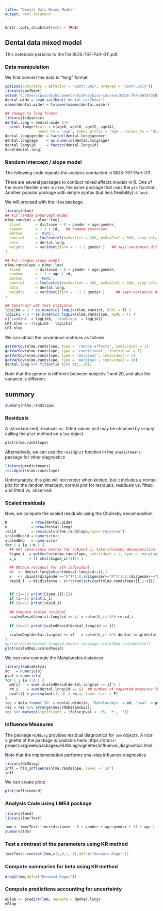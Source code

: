 ```yaml
---
title: "Dental Data Mixed Model"
output: html_document
---
```


```r
knitr::opts_chunk$set(echo = TRUE)
```

## Dental data mixed model
This notebook pertains to the file BIOS-767-Part-011.pdf.

### Data manipulation
We first convert the data to "long" format
```r
options(contrasts = c(factor = "contr.SAS", ordered = "contr.poly"))
library(sas7bdat)
setwd('C:/Users/psioda/Documents/GitHub/bios-courses/BIOS-767/DATA/DENTAL')
dental.wide = read.sas7bdat('dental.sas7bdat')
names(dental.wide) = tolower(names(dental.wide))

## change to long format
library(tidyverse)
dental.long = dental.wide %>%
  pivot_longer(cols = c(age8, age10, age12, age14),
               names_to = 'age', names_prefix = 'age', values_to = 'distance')
dental.long$gender = factor(dental.long$gender)
dental.long$age    = as.numeric(dental.long$age)
dental.long$id     = factor(dental.long$id)
head(dental.long)
```




### Random intercept / slope model

The following code repeats the analysis conducted in
BIOS-767-Part-011.

There are several packages to conduct mixed effects models in R. One of the
more flexible ones is `nlme`, the same package that uses the `gls` function.
Another popular package with simple syntax (but less flexibility) is `lme4`.

We will proceed with the `nlme` package.

```r
library(nlme)
## Fit random intercept model
nlme.randint = nlme::lme(
  fixed       = distance ~ 0 + gender + age:gender,
  random      = ~ 1 | id,   ## random intercept
  method      = 'REML',
  control     = lmeControl(msMaxIter = 200, msMaxEval = 500, sing.tol=1e-20, opt = 'optim'),
  data        = dental.long,
  weights     = varIdent(form = ~ 1 | gender )   ## says variances differ by gender
)

## Fit random slope model
nlme.randslope = nlme::lme(
  fixed       = distance ~ 0 + gender + age:gender,
  random      = ~ 1 + age | id,
  method      = 'REML',
  control     = lmeControl(msMaxIter = 200, msMaxEval = 500, sing.tol=1e-20, opt = 'optim'),
  data        = dental.long,
  weights     = varIdent(form = ~ 1 | gender )     ## says variances differ by gender
)

## Construct LRT test statistic
logLik0 = 2 * as.numeric( logLik(nlme.randint, REML = T) )
logLik1 = 2 * as.numeric( logLik(nlme.randslope, REML = T) )
c('randint' = logLik0, 'randslope' = logLik1)
LRT.nlme = -(logLik0 - logLik1)
LRT.nlme
```


We can obtain the covariance matrices as follows
```r
getVarCov(nlme.randslope, type = 'random.effects', individual = 1)
getVarCov(nlme.randslope, type = 'conditional', individual = 1)
getVarCov(nlme.randslope, type = 'marginal', individual = 1)
getVarCov(nlme.randslope, type = 'marginal', individual = 20)
dental.long %>% filter(id %in% c(1, 20))
```
Note that the gender is different between subjects 1 and 20, and also the
variance is different.


## summary
```r
summary(nlme.randslope)
```



### Residuals
A (standardized) residuals vs. fitted values plot may be obtained by simply
calling the `plot` method on a `lme` object.
```r
plot(nlme.randslope)
```

Alternatively, we can use the `residplot` function in the `predictmeans` package for other diagnostics
```r
library(predictmeans)
residplot(nlme.randslope)
```

Unfortunately, this plot will not render when knitted, but it includes a normal plot for the
random intercept, normal plot for residuals, residuals vs. fitted, and fitted 
vs. observed.






### Scaled residuals
Now, we compute the scaled residuals using the Cholesky decomposition
```r
N           = nrow(dental.wide)
n           = nrow(dental.long)
resid       = residuals(nlme.randslope,type="response")
scaledResid = numeric(n);
scaledDep   = numeric(n)
for ( i in 1:N ) {
  ## Get covariance matrix for subject i; take cholesky decomposition
  Sigma_i  = getVarCov(nlme.randslope, individual = i, type = 'marginal')
  L_i      = t( chol(Sigma_i[[1]]) )

  ## Obtain residual for ith individual
  di  <- dental.long[which(dental.long$id==i),]
  x   <- cbind((di$gender=="F")*1.0,(di$gender=="M")*1.0,(di$gender=="F")*di$age,(di$gender=="M")*di$age)    
  resid_i  = di$distance - x%*%c(unlist(coef(nlme.randslope)[i,1:4]))


  if (i==1) print(Sigma_i[[1]])
  if (i==1) print(L_i)  
  if (i==1) print(resid_i)
    
  ## Compute scaled residual
  scaledResid[dental.long$id == i] = solve(L_i) %*% resid_i
  
  if (i==1) print(scaledResid[dental.long$id == i])
  
  scaledDep[dental.long$id == i]   = solve(L_i) %*% dental.long[dental.long$id == i,]$distance
}
#print(cbind(dental.long$id,dental.long$age,scaledDep,scaledResid))
plot(scaledDep,scaledResid)
```


We can now compute the Mahalanobis distances
```r
library(kableExtra)
md   = numeric(n)
pval = numeric(n)
for ( i in 1:n ) {
  md[i]   = sum( scaledResid[dental.long$id == i]^2 )
  rm_i    = sum(dental.long$id == i)  ## number of repeated measures for subject i
  pval[i] = pchisq(md[i], df = rm_i, lower.tail = F)
}
res = data.frame('ID' = dental.wide$id, 'Mahalanobis' = md, 'pval' = pval)
res = res %>% arrange(desc(Mahalanobis))
res %>% mutate(Significant = ifelse(pval < .05, '*', ''))
```


### Influence Measures
The package `HLMdiag` provides residual diagnostics for `lme` objects. A nice
vignette of the package is available here:
https://cran.r-project.org/web/packages/HLMdiag/vignettes/influence_diagnostics.html

Note that the implementation performs one-step influence diagnostics

```r
library(HLMdiag)
infl = hlm_influence(nlme.randslope, level = 'id')
infl
```


We can create plots
```r
plot(infl$cooksd)
```



### Analysis Code using LME4 package
```r
library(lme4)
library(lmerTest)

lmm <- lmerTest::lmer(distance ~ 0 + gender + age:gender + (1 + age | id), data = dental.long, REML = TRUE)
summary(lmm)
```

### Test a contrast of the parameters using KR method
```r
lmerTest::contest(lmm,c(0,0,1,-1),ddf=c("Kenward-Roger"))
```


### Compute summaries for beta using KR method
```r
drop1(lmm,ddf=c("Kenward-Roger"))
```


### Compute predictions accounting for uncertainty
```r
eBlup <- predict(lmm, newdata = dental.long)
eBlup
```

